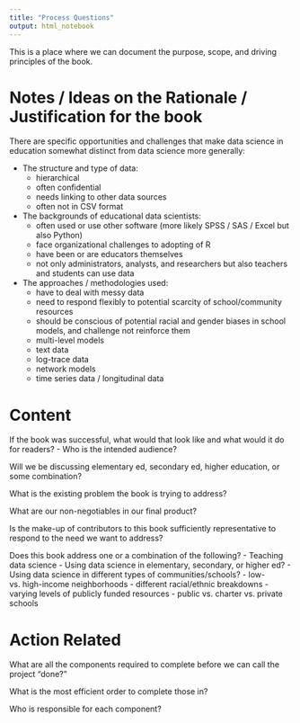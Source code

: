 ```yaml
---
title: "Process Questions"
output: html_notebook
---
```


This is a place where we can document the purpose, scope, and driving principles of the book. 

# Notes / Ideas on the Rationale / Justification for the book

There are specific opportunities and challenges that make data science in education somewhat distinct from data science more generally:

* The structure and type of data:
    * hierarchical
    * often confidential
    * needs linking to other data sources
    * often not in CSV format
    
* The backgrounds of educational data scientists:
    * often used or use other software (more likely SPSS / SAS / Excel but also Python)
    * face organizational challenges to adopting of R
    * have been or are educators themselves 
    * not only administrators, analysts, and researchers but also teachers and students can use data
    
* The approaches / methodologies used:
    * have to deal with messy data
    * need to respond flexibly to potential scarcity of school/community resources
    * should be conscious of potential racial and gender biases in school models, and challenge not reinforce them
    * multi-level models
    * text data
    * log-trace data
    * network models
    * time series data / longitudinal data

# Content 

If the book was successful, what would that look like and what would it do for readers?  - 
Who is the intended audience? 

Will we be discussing elementary ed, secondary ed, higher education, or some combination? 

What is the existing problem the book is trying to address? 

What are our non-negotiables in our final product? 

Is the make-up of contributors to this book sufficiently representative to respond to the need we want to address?

Does this book address one or a combination of the following? 
 - Teaching data science 
 - Using data science in elementary, secondary, or higher ed? 
 - Using data science in different types of communities/schools?
        - low- vs. high-income neighborhoods
        - different racial/ethnic breakdowns
        - varying levels of publicly funded resources
        - public vs. charter vs. private schools
 
 
# Action Related 
 
 What are all the components required to complete before we can call the project "done?" 
 
 What is the most efficient order to complete those in? 
 
 Who is responsible for each component? 